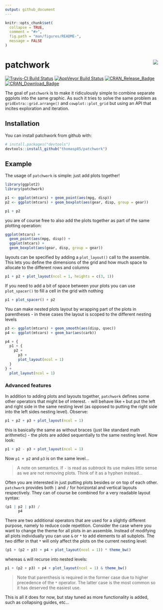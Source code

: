 ```yaml
---
output: github_document
---
```


<!-- README.md is generated from README.Rmd. Please edit that file -->

```r
knitr::opts_chunk$set(
  collapse = TRUE,
  comment = "#>",
  fig.path = "man/figures/README-",
  message = FALSE
)
```

# patchwork <img src="man/figures/logo.png" align="right" />

[![Travis-CI Build Status](https://travis-ci.org/thomasp85/patchwork.svg?branch=master)](https://travis-ci.org/thomasp85/patchwork)
[![AppVeyor Build Status](https://ci.appveyor.com/api/projects/status/github/thomasp85/patchwork?branch=master&svg=true)](https://ci.appveyor.com/project/thomasp85/patchwork)
[![CRAN_Release_Badge](http://www.r-pkg.org/badges/version-ago/patchwork)](https://CRAN.R-project.org/package=patchwork)
[![CRAN_Download_Badge](http://cranlogs.r-pkg.org/badges/patchwork)](https://CRAN.R-project.org/package=patchwork)

The goal of `patchwork` is to make it ridiculously simple to combine separate
ggplots into the same graphic. As such it tries to solve the same problem as
`gridExtra::grid.arrange()` and `cowplot::plot_grid` but using an API that 
incites exploration and iteration.

## Installation

You can install patchwork from github with:

```r
# install.packages("devtools")
devtools::install_github("thomasp85/patchwork")
```

## Example

The usage of `patchwork` is simple: just add plots together!

```r
library(ggplot2)
library(patchwork)

p1 <- ggplot(mtcars) + geom_point(aes(mpg, disp))
p2 <- ggplot(mtcars) + geom_boxplot(aes(gear, disp, group = gear))

p1 + p2
```

you are of course free to also add the plots together as part of the same 
plotting operation:

```r
ggplot(mtcars) +
  geom_point(aes(mpg, disp)) +
  ggplot(mtcars) + 
  geom_boxplot(aes(gear, disp, group = gear))
```

layouts can be specified by adding a `plot_layout()` call to the assemble. This
lets you define the dimensions of the grid and how much space to allocate to the
different rows and columns

```r
p1 + p2 + plot_layout(ncol = 1, heights = c(3, 1))
```

If you need to add a bit of space between your plots you can use `plot_spacer()`
to fill a cell in the grid with nothing

```r
p1 + plot_spacer() + p2
```

You can make nested plots layout by wrapping part of the plots in parentheses - 
in these cases the layout is scoped to the different nesting levels

```r
p3 <- ggplot(mtcars) + geom_smooth(aes(disp, qsec))
p4 <- ggplot(mtcars) + geom_bar(aes(carb))

p4 + {
  p1 + {
    p2 +
      p3 +
      plot_layout(ncol = 1)
  }
} +
  plot_layout(ncol = 1)
```

### Advanced features
In addition to adding plots and layouts together, `patchwork` defines some other
operators that might be of interest. `-` will behave like `+` but put the left
and right side in the same nesting level (as opposed to putting the right side 
into the left sides nesting level). Observe:

```r
p1 + p2 + p3 + plot_layout(ncol = 1)
```

this is basically the same as without braces (just like standard math 
arithmetic) - the plots are added sequentially to the same nesting level. Now 
look:

```r
p1 + p2 - p3 + plot_layout(ncol = 1)
```

Now `p1 + p2` and `p3` is on the same level...

> A note on semantics. If `-` is read as *subtrack* its use makes little sense 
as we are not removing plots. Think of it as a hyphen instead...

Often you are interested in just putting plots besides or on top of each other.
`patchwork` provides both `|` and `/` for horizontal and vertical layouts 
respectively. They can of course be combined for a very readable layout syntax:

```r
(p1 | p2 | p3) /
      p4
```

There are two additional operators that are used for a slightly different 
purpose, namely to reduce code repetition. Consider the case where you want to
change the theme for all plots in an assemble. Instead of modifying all plots
individually you can use `&` or `*` to add elements to all subplots. The two
differ in that `*` will only affect the plots on the current nesting level:

```r
(p1 + (p2 + p3) + p4 + plot_layout(ncol = 1)) * theme_bw()
```

whereas `&` will recurse into nested levels:

```r
p1 + (p2 + p3) + p4 + plot_layout(ncol = 1) & theme_bw()
```

> Note that parenthesis is required in the former case due to higher precedence
of the `*` operator. The latter case is the most common so it has deserved the 
easiest use.

This is all it does for now, but stay tuned as more functionality is added, such
as collapsing guides, etc...
